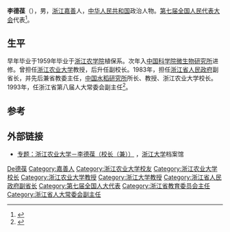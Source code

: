 '''李德葆'''（{{bd|1936年|8月|2013年|4月6日|catIdx=Li李德葆}}），男，[[浙江|浙江]][[嘉善县|嘉善]]人，[[中华人民共和国|中华人民共和国]]政治人物。[[第七届全国人民代表大会代表名单|第七届]][[全国人民代表大会|全国人民代表大会]]代表<ref>{{cite news |author= |url= http://210.82.31.1:8084/delegate/allPrevious/The7ThSession.htm |title=第七届全国人民代表大会代表 |work=[[中国人大网|中国人大网]] |date=1998-03-12 |accessdate=2013-04-13 |archive-url=https://web.archive.org/web/20130226034430/http://www.npc.gov.cn/delegate/allPrevious/The7ThSession.htm |archive-date=2013-02-26 |dead-url=yes }}</ref>。

== 生平 ==
早年毕业于1959年毕业于[[浙江农学院|浙江农学院]]植保系。次年入[[中国科学院微生物研究所|中国科学院微生物研究所]]进修。曾担任[[浙江农业大学|浙江农业大学]]教授，后升任副校长。1983年，担任[[浙江省人民政府|浙江省人民政府]]副省长，并先后兼省教委主任，[[中国水稻研究所|中国水稻研究所]]所长、教授、浙江农业大学校长。1993年，任浙江省第八届人大常委会副主任<ref>{{cite news|title=李德葆同志遗体告别仪式在杭举行|url=http://cpc.people.com.cn/n/2013/0410/c87393-21078413.html|accessdate=2013-04-12|newspaper=[[人民网|人民网]]|archive-date=2020-11-25|archive-url=https://web.archive.org/web/20201125145011/http://cpc.people.com.cn/n/2013/0410/c87393-21078413.html|dead-url=no}}</ref>。

== 参考 ==
{{reflist}}

== 外部链接 ==
* [http://www.acv.zju.edu.cn/page/subject.php?action=show&id=351121 专题：浙江农业大学－李德葆（校长（兼））] {{Wayback|url=http://www.acv.zju.edu.cn/page/subject.php?action=show&id=351121 |date=20190611003100 }}，[[浙江大学|浙江大学]]档案馆

{{Authority control}}
{{DEFAULTSORT:Li李德葆}}
[[Category:李姓|De德葆]]
[[Category:嘉善人|Category:嘉善人]]
[[Category:浙江农业大学校友|Category:浙江农业大学校友]]
[[Category:浙江农业大学校长|Category:浙江农业大学校长]]
[[Category:浙江农业大学教授|Category:浙江农业大学教授]]
[[Category:浙江大学教授|Category:浙江大学教授]]
[[Category:浙江省人民政府副省长|Category:浙江省人民政府副省长]]
[[Category:第七届全国人大代表|Category:第七届全国人大代表]]
[[Category:浙江省教育委员会主任|Category:浙江省教育委员会主任]]
[[Category:浙江省人大常委会副主任|Category:浙江省人大常委会副主任]]

{{中国政治人物小作品}}